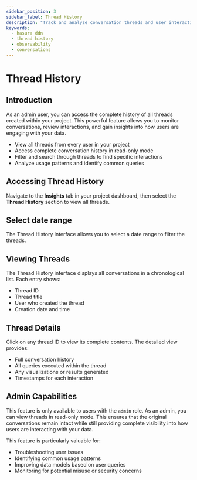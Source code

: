 ```yaml
---
sidebar_position: 3
sidebar_label: Thread History
description: "Track and analyze conversation threads and user interactions"
keywords:
  - hasura ddn
  - thread history
  - observability
  - conversations
---
```



# Thread History

## Introduction

As an admin user, you can access the complete history of all threads created within your project. This powerful feature
allows you to monitor conversations, review interactions, and gain insights into how users are engaging with your data.

- View all threads from every user in your project
- Access complete conversation history in read-only mode
- Filter and search through threads to find specific interactions
- Analyze usage patterns and identify common queries

## Accessing Thread History

Navigate to the **Insights** tab in your project dashboard, then select the **Thread History** section to view all
threads.

<Thumbnail src="/img/get-started/thread-history-1.png" alt="Thread History Location" />

## Select date range

The Thread History interface allows you to select a date range to filter the threads.

<Thumbnail src="/img/get-started/thread-history-2.png" alt="Thread History List" />

## Viewing Threads

The Thread History interface displays all conversations in a chronological list. Each entry shows:

- Thread ID
- Thread title
- User who created the thread
- Creation date and time

<Thumbnail src="/img/get-started/thread-history-3.png" alt="Thread History List" />

## Thread Details

Click on any thread ID to view its complete contents. The detailed view provides:

- Full conversation history
- All queries executed within the thread
- Any visualizations or results generated
- Timestamps for each interaction

<Thumbnail src="/img/get-started/thread-history-4.png" alt="Thread History Detail View" />

## Admin Capabilities

This feature is only available to users with the `admin` role. As an admin, you can view threads in read-only mode. This
ensures that the original conversations remain intact while still providing complete visibility into how users are
interacting with your data.

This feature is particularly valuable for:

- Troubleshooting user issues
- Identifying common usage patterns
- Improving data models based on user queries
- Monitoring for potential misuse or security concerns
